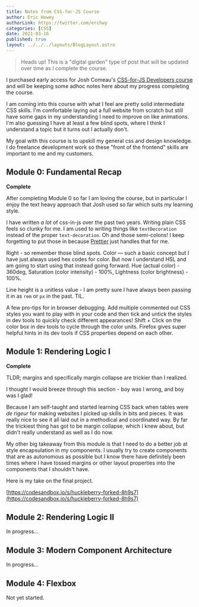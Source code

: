 ```yaml
---
title: Notes from CSS-for-JS Course
author: Eric Howey
authorLink: https://twitter.com/erchwy
categories: [CSS]
date: 2021-03-16
published: true
layout: ../../../layouts/BlogLayout.astro
---
```


> Heads up! This is a "digital garden" type of post that will be updated over time as I complete the course.

I purchased early access for Josh Comeau's [CSS-for-JS Developers course](https://css-for-js.dev/) and will be keeping some adhoc notes here about my progress completing the course.

I am coming into this course with what I feel are pretty solid intermediate CSS skills. I'm comfortable laying out a full website from scratch but still have some gaps in my understanding I need to improve on like animations. I'm also guessing I have at least a few blind spots, where I think I understand a topic but it turns out I actually don't.

My goal with this course is to upskill my general css and design knowledge. I do freelance development work so these "front of the frontend" skills are important to me and my customers.

## Module 0: Fundamental Recap

**Complete**

After completing Module 0 so far I am loving the course, but in particular I enjoy the text heavy approach that Josh used so far which suits my learning style.

I have written _a lot_ of css-in-js over the past two years. Writing plain CSS feels so clunky for me. I am used to writing things like `textDecoration` instead of the proper `text-decoration`. Oh and those semi-colons! I keep forgetting to put those in because [Prettier](https://prettier.io/) just handles that for me.

Right - so remember those blind spots. Color — such a basic concept but I have just always used hex codes for color. But now I understand HSL and am going to start using that instead going forward. Hue (actual color) - 360deg, Saturation (color intensity) - 100%, Lightness (color brightness) - 100%.

Line height is a unitless value - I am pretty sure I have always been passing it in as `rem` or `px` in the past. TIL.

A few pro-tips for in browser debugging. Add multiple commented out CSS styles you want to play with in your code and then tick and untick the styles in dev tools to quickly check different appearances! Shift + Click on the color box in dev tools to cycle through the color units. Firefox gives super helpful hints in its dev tools if CSS properties depend on each other.

## Module 1: Rendering Logic I

**Complete**

TLDR; margins and specifically margin collapse are trickier than I realized.

I thought I would breeze through this section - boy was I wrong, and boy was I glad!

Because I am self-taught and started learning CSS back when tables were _de rigeur_ for making websites I picked up skills in bits and pieces. It was really nice to see it all laid out in a methodical and coordinated way. By far the trickiest thing has got to be margin collapse, which I knew about, but didn't really understand as well as I do now.

My other big takeaway from this module is that I need to do a better job at style encapsulation in my components. I usually try to create components that are as autonomous as possible but I know there have definitely been times where I have tossed margins or other layout properties into the components that I shouldn't have.

Here is my take on the final project.

[https://codesandbox.io/s/huckleberry-forked-8h9s7](https://codesandbox.io/s/huckleberry-forked-8h9s7)

## Module 2: Rendering Logic II

In progress...

## Module 3: Modern Component Architecture

In progress...

## Module 4: Flexbox

Not yet started.
